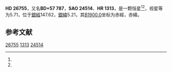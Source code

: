 {{Starbox begin
| name = HD 26755
}}
{{Starbox observe
| epoch = [[J2000.0|J2000.0]]
| constell = {{星座名待查}}<ref name=SIMBAD>{{cite web
 | url=http://simbad.u-strasbg.fr/simbad/sim-id?Ident=HR+1313
 | title=Pulsating variable Star
 | publisher=Centre de Données astronomiques de Strasbourg
 | work=SIMBAD
 | accessdate=2012-07-13
 | archive-date=2016-03-16
 | archive-url=https://web.archive.org/web/20160316173044/http://simbad.u-strasbg.fr/simbad/sim-id?Ident=HR+1313
 | dead-url=no
 }}</ref><ref name=DATA>{{cite web
 | url=http://vizier.u-strasbg.fr/viz-bin/VizieR-5?-out.add=.&-source=5050&-corr=PK=HR&-out.max=9999&HR=1313
 | title=VizieR Detailed Page
 | accessdate=2012-07-13
 | archive-date=2016-03-05
 | archive-url=https://web.archive.org/web/20160305222031/http://vizier.u-strasbg.fr/viz-bin/VizieR-5?-out.add=.&-source=5050&-corr=PK=HR&-out.max=9999&HR=1313
 | dead-url=no
 }}</ref>
| 星官 = 
| ra = {{RA|4|17|8.2}}<ref name=SIMBAD /><ref name=DATA />
| dec = {{DEC|+57|51|38}}<ref name=SIMBAD /><ref name=DATA />
| appmag_v = 5.71<ref name=SIMBAD /><ref name=DATA />
}}
{{Starbox character
| class = K1III<ref name=SIMBAD /><ref name=DATA />
| b-v = 1.09<ref name=SIMBAD /><ref name=DATA />
| u-b = <ref name=SIMBAD /><ref name=DATA />
| r-i = <ref name=SIMBAD /><ref name=DATA />
| variable = 
}}
{{Starbox astrometry
| radial_v = 
| prop_mo_ra = -38
| parallax = 
| p_error = 
}}
{{Starbox catalog
| names =BD+57 787，[[SAO星表|SAO]] 24514，[[HD星表|HD]] 26755，[[HR星表|HR]] 1313}}
{{Starbox reference |Simbad=HR+1313}}
{{Starbox end}}

'''HD 26755'''，又名'''BD+57 787'''，'''SAO 24514'''、'''HR 1313'''，是一颗恒星<ref name=SIMBAD /><ref name=DATA />，视星等为5.71，位于[[銀道座標系|銀經]]147.62，[[銀道座標系|銀緯]]5.21，其[[B1900.0|B1900.0]]坐标为赤經{{RA|4|8|51.4}}，赤緯{{DEC|+57|5.21|39}}。

== 参考文献 ==
{{reflist}}

{{star-stub}}

[[Category:HD和HDE天體|26755]]
[[Category:HR天體|1313]]
[[Category:SAO天體|24514]]